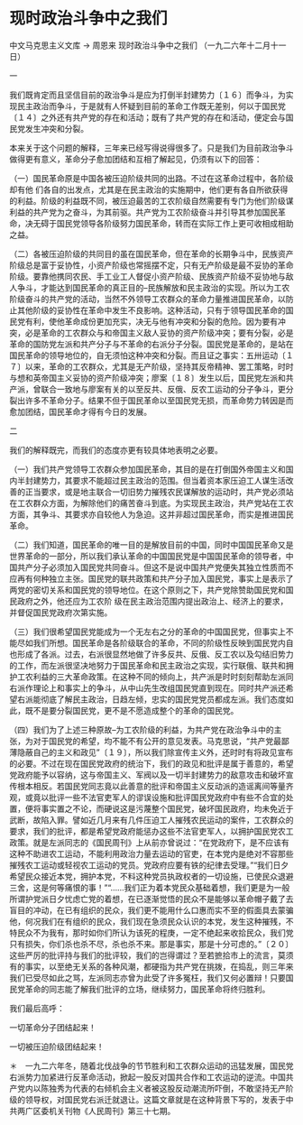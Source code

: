 # 现时政治斗争中之我们

中文马克思主义文库 -> 周恩来
现时政治斗争中之我们
（一九二六年十二月十一日）

一
 

我们既肯定而且坚信目前的政治争斗是应为打倒半封建势力〔１６〕而争斗，为实现民主政治而争斗，于是就有人怀疑到目前的革命工作既无差别，何以于国民党〔１４〕之外还有共产党的存在和活动；既有了共产党的存在和活动，便定会与国民党发生冲突和分裂。

本来关于这个问题的解释，三年来已经写得说得很多了。只是我们为目前政治争斗做得更有意义，革命分子愈加团结和互相了解起见，仍须有以下的回答：

（一）国民革命原是中国各被压迫阶级共同的出路。不过在这革命过程中，各阶级却有他 们各自的出发点，尤其是在民主政治的实施期中，他们更有各自所欲获得的利益。阶级的利益既不同，被压迫最苦的工农阶级自然需要有专门为他们阶级谋利益的共产党为之奋斗，为其前驱。共产党为工农阶级奋斗并引导其参加国民革命，决无碍于国民党领导各阶级努力国民革命，转而在实际工作上更可收相成相助之益。

（二）各被压迫阶级的共同目的虽在国民革命，但在革命的长期争斗中，民族资产阶级总是富于妥协性，小资产阶级也常摇摆不定，只有无产阶级是最不妥协的革命阶级。要靠他携同农民、手工业工人督促小资产阶级、民族资产阶级不妥协地与敌人争斗，才能达到国民革命的真正目的--民族解放和民主政治的实现。所以为工农阶级奋斗的共产党的活动，当然不外领导工农群众的革命力量推进国民革命，以防止其他阶级的妥协性在革命中发生不良影响。这种活动，只有于领导国民革命的国民党有利，使他革命成份更加充实，决无与他有冲突和分裂的危险。因为要有冲突，必是革命的工农群众与和帝国主义敌人妥协的资产阶级冲突；要有分裂，必是革命的国防党左派和共产分子与不革命的右派分子分裂。国民党是革命的，是站在国民革命的领导地位的，自无须怕这种冲突和分裂。而且证之事实：五卅运动〔１７〕以来，革命的工农群众，尤其是无产阶级，坚持其反帝精神、罢工策略，时时与想和英帝国主义妥协的资产阶级冲突；廖案〔１８〕发生以后，国民党左派和共产派，曾联合一致地与廖案有关的以至反共、反俄、反农工运动的分子争斗，更分裂出许多不革命分子。结果不但于国民革命以至国民党无损，而革命势力转因是而愈加团结，国民革命才得有今日的发展。

二

我们的解释既完，而我们的态度亦更有较具体地表明之必要。

（一）我们共产党领导工农群众参加国民革命，其目的是在打倒国外帝国主义和国内半封建势力，其要求不能超过民主政治的范围。但当着资本家压迫工人谋生活改善的正当要求，或是地主联合一切旧势力摧残农民谋解放的运动时，共产党必须站在工农群众方面，为解除他们的痛苦奋斗到底。为实现民主政治，共产党站在工农方面，其争斗、其要求亦自较他人为急迫。这并非超过国民革命，而实是推进国民革命。

（二）我们知道，国民革命的唯一目的是解放目前的中国，同时中国国民革命又是世界革命的一部分，所以我们承认革命的中国国民党是中国国民革命的领导者，中国共产分子必须加入国民党共同奋斗。但这不是说中国共产党便失其独立性质而不应再有何种独立主张。国民党的联共政策和共产分子加入国民党，事实上是表示了两党的密切关系和国民党的领导地位。在这个原则之下，共产党除赞助国民党和国民政府之外，他还应为工农阶 级在民主政治范围内提出政治上、经济上的要求，并督促国民党政府次第实施。

（三）我们很希望国民党能成为一个无左右之分的革命的中国国民党，但事实上不能尽如我们所想。国民革命是各阶级联合的革命，不同的阶级性反映到国民党内自也形成了各派。过去，右派很显然地做了许多反共、反俄、反工农以及勾结旧势力的工作，而左派很坚决地努力于国民革命和民主政治之实现，实行联俄、联共和拥护工农利益的三大革命政策。在这种不同的倾向上，共产派是时时刻刻帮助左派同右派作理论上和事实上的争斗，从中山先生改组国民党直到现在。同时共产派还希望右派能彻底了解民主政治，日趋左倾，忠实的国民党党员都成左派。我们态度如此，既不是要分裂国民党，更不是不愿造成整个的革命的国民党。

（四）我们为了上述三种原故--为工农阶级的利益，为共产党在政治争斗中的主张，为对于国民党的希望，均不能不有公开的意见发表。马克思说，"共产党最鄙薄隐蔽自己的主义和政见"〔１９〕，所以我们除宣传主义外，还时时有将政见宣布的必要。不过在现在国民党政府的统治下，我们的政见和批评是属于善意的，希望党政府能予以容纳，这与帝国主义、军阀以及一切半封建势力的敌意攻击和破坏宣传根本相反。若国民党同志竟以此善意的批评和帝国主义反动派的造谣离间等量齐观，或竟以批评一些不法官吏军人的谬误设施和批评国民党政府中有些不合宜的处置，便将事实置之不论，而硬说这是污蔑整个国民党，破坏国民政府，均未免近于武断，故陷入罪。譬如近几月来有几件压迫工人摧残农民运动的案件，工农群众的要求，我们的批评，都是希望党政府能惩办这些不法官吏军人，以拥护国民党农工政策。就是左派同志的《国民周刊》上从前亦曾说过："在党政府下，是不应该有这种不助进农工运动，不能利用政治力量去运动的官吏，在本党内是绝对不容那些摧残农工运动或轻视农工运动的党员。党政府应要有铁的纪律去受理。""我们日夕希望民众接近本党，拥护本党，不料这种党员执政权者的一切设施，已使民众退避三舍，这是何等痛恨的事！""......我们正为着本党民众基础着想，我们更是为一般所谓护党派日夕忧虑亡党的着想，在已逐渐觉悟的民众不是能够以革命帽子戴了去盲目的冲动，在已有组织的民众，我们更不能用什么口惠而实不至的假面具去蒙骗他，何况我们在有组织的民众，我们现在急须民众认识的本党，发生这种摧残，不特民众不为我有，那时如你们所认为该死的程庚，一定不绝起来收拾民众，我们党只有损失，你们杀也杀不尽，杀也杀不来。那是事实，那是十分可虑的。"〔２０〕这些严厉的批评持与我们的批评较，我们的岂得谓过？至若摭拾市上的流言，莫须有的事实，以至绝无关系的各种风潮，都硬指为共产党在挑拨，在捣乱，则三年来我们已受尽如此之骂，左派同志亦曾为此受了许多冤枉，我们又何必置辩！只要国民党革命的同志能了解我们批评的立场，继续努力，国民革命将终归胜利。

我们最后高呼：

一切革命分子团结起来！

一切被压迫阶级团结起来！

＊　一九二六年冬，随着北伐战争的节节胜利和工农群众运动的迅猛发展，国民党右派势力加紧进行反革命活动，掀起一股反对国共合作和工农运动的逆流。中国共产党内以陈独秀为代表的右倾机会主义者被这股反动潮流所吓倒，不敢坚持无产阶级的领导权，对国民党右派迁就退让。这篇文章就是在这种背景下写的，发表于中共两广区委机关刊物《人民周刊》第三十七期。

